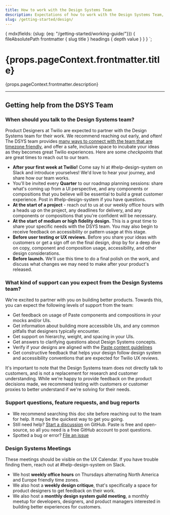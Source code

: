 ```yaml
---
title: How to work with the Design Systems Team
description: Expectations of how to work with the Design Systems Team, and when should you engage us for your work.
slug: /getting-started/design/
---
```



  {
    mdx(fields: {slug: {eq: "/getting-started/working-guide/"}}) {
      fileAbsolutePath
      frontmatter {
        slug
        title
      }
      headings {
        depth
        value
      }
    }
  }
`;

<content>

<h1>{props.pageContext.frontmatter.title}</h1>

<p>{props.pageContext.frontmatter.description}</p>

</content>

---

<contentwrapper>

<PageAside data={props.data.mdx} />

<content>

## Getting help from the DSYS Team

### When should you talk to the Design Systems team?

Product Designers at Twilio are expected to partner with the Design Systems team for their work. We recommend reaching out early, and often! The DSYS team provides [many ways to connect with the team that are timezone friendly](/getting-started/working-guide#design-systems-meetings), and offer a safe, inclusive space to incubate your ideas as they becomes great Twilio experiences. Here are some _checkpoints_ that are great times to reach out to our team.

- **After your first week at Twilio!** Come say hi at #help-design-system on Slack and introduce yourselves! We'd love to hear your journey, and share how our team works.
- You'll be invited every **Quarter** to our roadmap planning sessions: share what's coming up from a UI perspective, and any components or compositions that you believe will be essential to build a great customer experience. Post in #help-design-system if you have questions.
- **At the start of a project** - reach out to us at our weekly office hours with a heads up on the project, any deadlines for delivery, and any components or compositions that you're confident will be necessary.
- **At the start of medium or high fidelity design.** This is a great time to share your specific needs with the DSYS team. You may also begin to receive feedback on accessibility or pattern usage at this stage.
- **Before user testing or UX reviews.** Before you share your ideas with customers or get a sign off on the final design, drop by for a deep dive on copy, component and composition usage, accessibility, and other design considerations.
- **Before launch.** We'll use this time to do a final polish on the work, and discuss what changes we may need to make after your product's released.

### What kind of support can you expect from the Design Systems team?

We're excited to partner with you on building better products. Towards this, you can expect the following levels of support from the team:

- Get feedback on usage of Paste components and compositions in your mocks and/or UIs.
- Get information about building more accessibile UIs, and any common pitfalls that designers typically encounter.
- Get support on hierarchy, weight, and spacing in your UIs.
- Get answers to clarifying questions about Design Systems concepts.
- Verify if your designs are aligned with the [Paste content guidelines](https://paste.twilio.design/content)
- Get constructive feedback that helps your design follow design system and accessibility conventions that are expected for Twilio UX reviews.

It's important to note that the Design Systems team does not directly talk to customers, and is not a replacement for research and customer understanding. While we're happy to provide feedback on the product decisions made, we recommend testing with customers or customer proxies to better understand if we're solving for their needs.

### Support questions, feature requests, and bug reports

- We recommend searching this doc site before reaching out to the team for help. It may be the quickest way to get you going.
- Still need help? [Start a discussion](https://github.com/twilio-labs/paste/discussions/new) on GitHub. Paste is free and open-source, so all you need is a free GitHub account to post questions.
- Spotted a bug or error? [File an issue](https://github.com/twilio-labs/paste/issues/new?assignees=&labels=Type%3A+Bug&template=bug_report.md&title=)

### Design Systems Meetings

These meetings should be visible on the UX Calendar. If you have trouble finding them, reach out at #help-design-system on Slack.

- We host **weekly office hours** on Thursdays alternating North America and Europe friendly time zones.
- We also host a **weekly design critique**, that's specifically a space for product designers to get feedback on their work.
- We also host a **monthly design system guild meeting**, a monthly meetup for developers, designers, and product managers interested in building better experiences for customers.

</content>

</contentwrapper>
